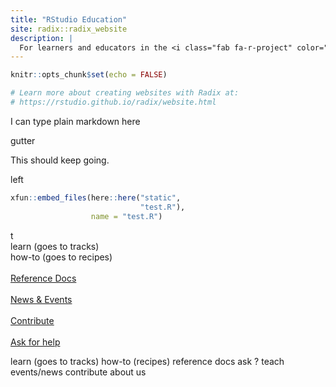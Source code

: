 ```yaml
---
title: "RStudio Education"
site: radix::radix_website
description: |
  For learners and educators in the <i class="fab fa-r-project" color="#4c83b6"></i> community
---
```


```r
knitr::opts_chunk$set(echo = FALSE)

# Learn more about creating websites with Radix at:
# https://rstudio.github.io/radix/website.html

```

I can type plain markdown here

<div class = l-gutter>
  <i class = "fab fa-github"></i> gutter
</div>

This should keep going.

<div class = l-left>
  <i class = "fab fa-github"></i> left
</div>

<div class = l-gutter>
```r
xfun::embed_files(here::here("static", 
                             "test.R"), 
                  name = "test.R")
```
</div>


<div class="base-grid">
  <div></div>
  <div></div>
  <div></div>
  <div grid-column = 6>t</div>
</div>

<div class="base-grid">  
  <div class = "button-one"><i class = "fas fa-apple-alt"></i>learn (goes to tracks)
  </div>
  <div class = "button-two"><i class = "fas fa-laptop-code"></i>how-to (goes to recipes)</div>
  <div class = "button-three"><a href = "https://community.rstudio.com/"><i class="fas fa-book"></i><br>Reference Docs</a></div>
  <div class = "button-four"><a href = "https://community.rstudio.com/"><i class="fas fa-bullhorn"></i><br>News & Events</a></div>
  <div class = "button-five"><a href = "https://community.rstudio.com/"><i class="fas fa-hands-helping"></i><br>Contribute</a></div>
  <div class = "button-six"><a href = "https://community.rstudio.com/"><i class="far fa-question-circle"></i><br>Ask for help</a></div>
</div>

learn (goes to tracks)
how-to (recipes)
reference docs
ask ?
teach
events/news
contribute
about us